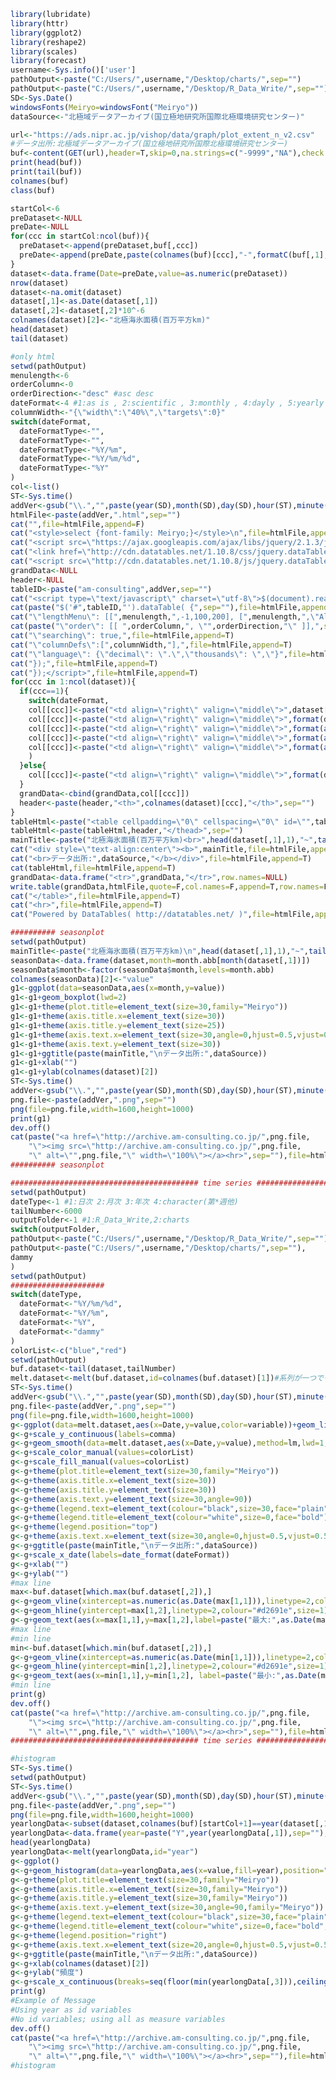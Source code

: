 ```r
library(lubridate)
library(httr)
library(ggplot2)
library(reshape2)
library(scales)
library(forecast)
username<-Sys.info()['user']
pathOutput<-paste("C:/Users/",username,"/Desktop/charts/",sep="")
pathOutput<-paste("C:/Users/",username,"/Desktop/R_Data_Write/",sep="")
SD<-Sys.Date()
windowsFonts(Meiryo=windowsFont("Meiryo"))
dataSource<-"北極域データアーカイブ(国立極地研究所国際北極環境研究センター)"
```

```r
url<-"https://ads.nipr.ac.jp/vishop/data/graph/plot_extent_n_v2.csv"
#データ出所:北極域データアーカイブ(国立極地研究所国際北極環境研究センター)
buf<-content(GET(url),header=T,skip=0,na.strings=c("-9999","NA"),check.names=FALSE)
print(head(buf))
print(tail(buf))
colnames(buf)
class(buf)
```

```r
startCol<-6
preDataset<-NULL
preDate<-NULL
for(ccc in startCol:ncol(buf)){
  preDataset<-append(preDataset,buf[,ccc])
  preDate<-append(preDate,paste(colnames(buf)[ccc],"-",formatC(buf[,1],width=2,flag="0"),"-",formatC(buf[,2],width=2,flag="0"),sep=""))
}
dataset<-data.frame(Date=preDate,value=as.numeric(preDataset))
nrow(dataset)
dataset<-na.omit(dataset)
dataset[,1]<-as.Date(dataset[,1])
dataset[,2]<-dataset[,2]*10^-6
colnames(dataset)[2]<-"北極海氷面積(百万平方km)"
head(dataset)
tail(dataset)
```

```r
#only html
setwd(pathOutput)
menulength<-6
orderColumn<-0
orderDirection<-"desc" #asc desc
dateFormat<-4 #1:as is , 2:scientific , 3:monthly , 4:dayly , 5:yearly
columnWidth<-"{\"width\":\"40%\",\"targets\":0}"
switch(dateFormat,
  dateFormatType<-"",
  dateFormatType<-"",
  dateFormatType<-"%Y/%m",
  dateFormatType<-"%Y/%m/%d",
  dateFormatType<-"%Y"
)  
col<-list()
ST<-Sys.time()  
addVer<-gsub("\\.","",paste(year(SD),month(SD),day(SD),hour(ST),minute(ST),second(ST),sep=""))
htmlFile<-paste(addVer,".html",sep="")
cat("",file=htmlFile,append=F)
cat("<style>select {font-family: Meiryo;}</style>\n",file=htmlFile,append=T)
cat("<script src=\"https://ajax.googleapis.com/ajax/libs/jquery/2.1.3/jquery.min.js\"></script>",file=htmlFile,append=T)
cat("<link href=\"http://cdn.datatables.net/1.10.8/css/jquery.dataTables.min.css\" rel=\"stylesheet\">",file=htmlFile,append=T) 
cat("<script src=\"http://cdn.datatables.net/1.10.8/js/jquery.dataTables.min.js\"></script>",file=htmlFile,append=T) 
grandData<-NULL
header<-NULL
tableID<-paste("am-consulting",addVer,sep="")
cat("<script type=\"text/javascript\" charset=\"utf-8\">$(document).ready( function(){",file=htmlFile,append=T)
cat(paste("$('#",tableID,"').dataTable( {",sep=""),file=htmlFile,append=T)
cat("\"lengthMenu\": [[",menulength,",-1,100,200], [",menulength,",\"All\",100,200]],",file=htmlFile,append=T)
cat(paste("\"order\": [[ ",orderColumn,", \"",orderDirection,"\" ]],",sep=""),file=htmlFile,append=T)
cat("\"searching\": true,",file=htmlFile,append=T)
cat("\"columnDefs\":[",columnWidth,"],",file=htmlFile,append=T)
cat("\"language\": {\"decimal\": \".\",\"thousands\": \",\"}",file=htmlFile,append=T)
cat("});",file=htmlFile,append=T)
cat("});</script>",file=htmlFile,append=T)
for(ccc in 1:ncol(dataset)){
  if(ccc==1){
    switch(dateFormat,
    col[[ccc]]<-paste("<td align=\"right\" valign=\"middle\">",dataset[,ccc],"</td>",sep=""),
    col[[ccc]]<-paste("<td align=\"right\" valign=\"middle\">",format(dataset[,ccc],big.mark=",",scientific=F),"</td>",sep=""),
    col[[ccc]]<-paste("<td align=\"right\" valign=\"middle\">",format(as.Date(dataset[,ccc]),dateFormatType),"</td>",sep=""),
    col[[ccc]]<-paste("<td align=\"right\" valign=\"middle\">",format(as.Date(dataset[,ccc]),dateFormatType),"</td>",sep=""),
    col[[ccc]]<-paste("<td align=\"right\" valign=\"middle\">",format(as.Date(dataset[,ccc]),dateFormatType),"</td>",sep="")
    )
  }else{  
    col[[ccc]]<-paste("<td align=\"right\" valign=\"middle\">",format(dataset[,ccc],big.mark=",",scientific=F),"</td>",sep="")
  }  
  grandData<-cbind(grandData,col[[ccc]])
  header<-paste(header,"<th>",colnames(dataset)[ccc],"</th>",sep="")  
}
tableHtml<-paste("<table cellpadding=\"0\" cellspacing=\"0\" id=\"",tableID,"\" width=\"100%\" class=\"display compact\"><thead>",sep="")
tableHtml<-paste(tableHtml,header,"</thead>",sep="")
mainTitle<-paste("北極海氷面積(百万平方km)<br>",head(dataset[,1],1),"~",tail(dataset[,1],1),sep="")
cat("<div style=\"text-align:center\"><b>",mainTitle,file=htmlFile,append=T)
cat("<br>データ出所:",dataSource,"</b></div>",file=htmlFile,append=T)
cat(tableHtml,file=htmlFile,append=T)
grandData<-data.frame("<tr>",grandData,"</tr>",row.names=NULL)
write.table(grandData,htmlFile,quote=F,col.names=F,append=T,row.names=F)
cat("</table>",file=htmlFile,append=T)
cat("<hr>",file=htmlFile,append=T)
cat("Powered by DataTables( http://datatables.net/ )",file=htmlFile,append=T)
```

```r
########## seasonplot
setwd(pathOutput)
mainTitle<-paste("北極海氷面積(百万平方km)\n",head(dataset[,1],1),"~",tail(dataset[,1],1),sep="")
seasonData<-data.frame(dataset,month=month.abb[month(dataset[,1])])
seasonData$month<-factor(seasonData$month,levels=month.abb)
colnames(seasonData)[2]<-"value"
g1<-ggplot(data=seasonData,aes(x=month,y=value))
g1<-g1+geom_boxplot(lwd=2)
g1<-g1+theme(plot.title=element_text(size=30,family="Meiryo"))
g1<-g1+theme(axis.title.x=element_text(size=30)) 
g1<-g1+theme(axis.title.y=element_text(size=25)) 
g1<-g1+theme(axis.text.x=element_text(size=30,angle=0,hjust=0.5,vjust=0.5)) 
g1<-g1+theme(axis.text.y=element_text(size=30)) 
g1<-g1+ggtitle(paste(mainTitle,"\nデータ出所:",dataSource))
g1<-g1+xlab("")
g1<-g1+ylab(colnames(dataset)[2]) 
ST<-Sys.time() 
addVer<-gsub("\\.","",paste(year(SD),month(SD),day(SD),hour(ST),minute(ST),second(ST),sep=""))
png.file<-paste(addVer,".png",sep="")
png(file=png.file,width=1600,height=1000)
print(g1)
dev.off()
cat(paste("<a href=\"http://archive.am-consulting.co.jp/",png.file,
    "\"><img src=\"http://archive.am-consulting.co.jp/",png.file,
    "\" alt=\"",png.file,"\" width=\"100%\"></a><hr>",sep=""),file=htmlFile,append=T)
########## seasonplot
```

```r
########################################## time series ##########################################
setwd(pathOutput)
dateType<-1 #1:日次 2:月次 3:年次 4:character(第*週他) 
tailNumber<-6000
outputFolder<-1 #1:R_Data_Write,2:charts
switch(outputFolder,
pathOutput<-paste("C:/Users/",username,"/Desktop/R_Data_Write/",sep=""),
pathOutput<-paste("C:/Users/",username,"/Desktop/charts/",sep=""),
dammy  
)  
setwd(pathOutput)
#####################
switch(dateType,
  dateFormat<-"%Y/%m/%d",
  dateFormat<-"%Y/%m",
  dateFormat<-"%Y",
  dateFormat<-"dammy"
)  
colorList<-c("blue","red")
setwd(pathOutput)
buf.dataset<-tail(dataset,tailNumber)
melt.dataset<-melt(buf.dataset,id=colnames(buf.dataset)[1])#系列が一つでも強制的にmelt
ST<-Sys.time()  
addVer<-gsub("\\.","",paste(year(SD),month(SD),day(SD),hour(ST),minute(ST),second(ST),sep=""))
png.file<-paste(addVer,".png",sep="")
png(file=png.file,width=1600,height=1000)
g<-ggplot(data=melt.dataset,aes(x=Date,y=value,color=variable))+geom_line(size=1)
g<-g+scale_y_continuous(labels=comma)
g<-g+geom_smooth(data=melt.dataset,aes(x=Date,y=value),method=lm,lwd=1,color="red")
g<-g+scale_color_manual(values=colorList) 
g<-g+scale_fill_manual(values=colorList) 
g<-g+theme(plot.title=element_text(size=30,family="Meiryo"))
g<-g+theme(axis.title.x=element_text(size=30)) 
g<-g+theme(axis.title.y=element_text(size=30)) 
g<-g+theme(axis.text.y=element_text(size=30,angle=90)) 
g<-g+theme(legend.text=element_text(colour="black",size=30,face="plain",family="Meiryo"))   
g<-g+theme(legend.title=element_text(colour="white",size=0,face="bold"))   
g<-g+theme(legend.position="top")          
g<-g+theme(axis.text.x=element_text(size=30,angle=0,hjust=0.5,vjust=0.5)) 
g<-g+ggtitle(paste(mainTitle,"\nデータ出所:",dataSource))
g<-g+scale_x_date(labels=date_format(dateFormat))
g<-g+xlab("")
g<-g+ylab("")
#max line 
max<-buf.dataset[which.max(buf.dataset[,2]),]
g<-g+geom_vline(xintercept=as.numeric(as.Date(max[1,1])),linetype=2,colour="#d2691e",size=1)
g<-g+geom_hline(yintercept=max[1,2],linetype=2,colour="#d2691e",size=1)
g<-g+geom_text(aes(x=max[1,1],y=max[1,2],label=paste("最大:",as.Date(max[1,1]),max[1,2]),hjust=0),size=8,family="Meiryo",colour="black") 
#max line 
#min line 
min<-buf.dataset[which.min(buf.dataset[,2]),]
g<-g+geom_vline(xintercept=as.numeric(as.Date(min[1,1])),linetype=2,colour="#d2691e",size=1)
g<-g+geom_hline(yintercept=min[1,2],linetype=2,colour="#d2691e",size=1)
g<-g+geom_text(aes(x=min[1,1],y=min[1,2], label=paste("最小:",as.Date(min[1,1]),min[1,2]),hjust=1),size=8,family="Meiryo",colour="black") 
#min line 
print(g)
dev.off()
cat(paste("<a href=\"http://archive.am-consulting.co.jp/",png.file,
    "\"><img src=\"http://archive.am-consulting.co.jp/",png.file,
    "\" alt=\"",png.file,"\" width=\"100%\"></a><hr>",sep=""),file=htmlFile,append=T)
########################################## time series ##########################################
```

```r
#histogram
ST<-Sys.time()  
setwd(pathOutput)
ST<-Sys.time()  
addVer<-gsub("\\.","",paste(year(SD),month(SD),day(SD),hour(ST),minute(ST),second(ST),sep=""))
png.file<-paste(addVer,".png",sep="")
png(file=png.file,width=1600,height=1000)
yearlongData<-subset(dataset,colnames(buf)[startCol+1]==year(dataset[,1]) | year(dataset[,1])==colnames(buf)[ncol(buf)-1])
yearlongData<-data.frame(year=paste("Y",year(yearlongData[,1]),sep=""),yearlongData[,-1,drop=F])
head(yearlongData)
yearlongData<-melt(yearlongData,id="year")
g<-ggplot()
g<-g+geom_histogram(data=yearlongData,aes(x=value,fill=year),position="identity",binwidth=0.5,alpha=0.5,colour="black")
g<-g+theme(plot.title=element_text(size=30,family="Meiryo"))
g<-g+theme(axis.title.x=element_text(size=30,family="Meiryo")) 
g<-g+theme(axis.title.y=element_text(size=30,family="Meiryo")) 
g<-g+theme(axis.text.y=element_text(size=30,angle=90,family="Meiryo")) 
g<-g+theme(legend.text=element_text(colour="black",size=30,face="plain",family="Meiryo"))   
g<-g+theme(legend.title=element_text(colour="white",size=0,face="bold",family="Meiryo"))   
g<-g+theme(legend.position="right")          
g<-g+theme(axis.text.x=element_text(size=20,angle=0,hjust=0.5,vjust=0.5,family="Meiryo")) 
g<-g+ggtitle(paste(mainTitle,"\nデータ出所:",dataSource))
g<-g+xlab(colnames(dataset)[2])
g<-g+ylab("頻度")
g<-g+scale_x_continuous(breaks=seq(floor(min(yearlongData[,3])),ceiling(max(yearlongData[,3])),by=0.5))
print(g)
#Example of Message
#Using year as id variables
#No id variables; using all as measure variables
dev.off()
cat(paste("<a href=\"http://archive.am-consulting.co.jp/",png.file,
    "\"><img src=\"http://archive.am-consulting.co.jp/",png.file,
    "\" alt=\"",png.file,"\" width=\"100%\"></a><hr>",sep=""),file=htmlFile,append=T)
#histogram
```